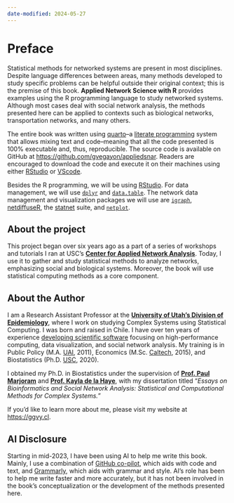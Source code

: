```yaml
---
date-modified: 2024-05-27
---
```


\renewcommand{\Pr}[1]{\text{Pr}\left(#1\right)}
\renewcommand{\exp}[1]{\text{exp}\left\{#1\right\}}

# Preface

Statistical methods for networked systems are present in most disciplines. Despite language differences between areas, many methods developed to study specific problems can be helpful outside their original context; this is the premise of this book. **Applied Network Science with R** provides examples using the R programming language to study networked systems. Although most cases deal with social network analysis, the methods presented here can be applied to contexts such as biological networks, transportation networks, and many others.

The entire book was written using [quarto](https://quarto.org){target="_blank"}--a [literate programming](https://en.wikipedia.org/w/index.php?title=Literate_programming&oldid=1219921237) system that allows mixing text and code--meaning that all the code presented is 100% executable and, thus, reproducible. The source code is available on GitHub at [https://github.com/gvegayon/appliedsnar](https://github.com/gvegayon/appliedsnar){target="_blank"}. Readers are encouraged to download the code and execute it on their machines using either [RStudio](https://posit.co) or [VScode](https://code.visualstudio.com/).

Besides the R programming, we will be using <a href="https://posit.co" target="_blank">RStudio</a>. For data management, we will use <a href="https://cran.r-project.org/package=dplyr" target="_blank">`dplyr`</a> and <a href="https://cran.r-project.org/package=data.table" target="_blank">`data.table`</a>. The network data management and visualization packages we will use are  <a href="https://cran.r-project.org/package=igraph" target="_blank">`igraph`</a>, <a href="https://cran.r-project.org/package=netdiffuseR" target="_blank">netdiffuseR</a>, the <a href="https://statnet.org" target="_blank">statnet</a> suite, and <a href="https://cran.r-project.org/package=netplot" target="_blank">`netplot`</a>.

## About the project

This project began over six years ago as a part of a series of workshops and tutorials I ran at USC's <a href="https://cana.usc.edu" target="_blank">**Center for Applied Network Analysis**</a>. Today, I use it to gather and study statistical methods to analyze networks, emphasizing social and biological systems. Moreover, the book will use statistical computing methods as a core component.

## About the Author

I am a Research Assistant Professor at the <a href="https://medicine.utah.edu/internal-medicine/epidemiology" target="_blank">**University of Utah's Division of Epidemiology**</a>, where I work on studying Complex Systems using Statistical Computing. I was born and raised in Chile. I have over ten years of experience <a href="https://github.com/gvegayon" target="_blank">developing scientific software</a> focusing on high-performance computing, data visualization, and social network analysis. My training is in Public Policy (M.A. <a href="https://uai.cl" target="_blank">UAI</a>, 2011), Economics (M.Sc. <a href="https://caltech.edu" target="_blank">Caltech</a>, 2015), and Biostatistics (Ph.D. <a href="https://usc.edu" target="_blank">USC</a>, 2020).

I obtained my Ph.D. in Biostatistics under the supervision of <a href="https://scholar.google.com/citations?user=Zj5ky5gAAAAJ&hl=en" target="_blank">**Prof. Paul Marjoram**</a> and <a href="https://kayladelahaye.net/" target="_blank">**Prof. Kayla de la Haye**</a>, with my dissertation titled "*Essays on Bioinformatics and Social Network Analysis: Statistical and Computational Methods for Complex Systems.*"

If you'd like to learn more about me, please visit my website at <a href="https://ggvy.cl" target="_blank">https://ggvy.cl</a>.

## AI Disclosure

Starting in mid-2023, I have been using AI to help me write this book. Mainly, I use a combination of [GitHub co-pilot](https://github.com/features/copilot){target="_blank"}, which aids with code and text, and [Grammarly](https://grammarly.com){target="_blank"}, which aids with grammar and style. AI's role has been to help me write faster and more accurately, but it has not been involved in the book's conceptualization or the development of the methods presented here.
